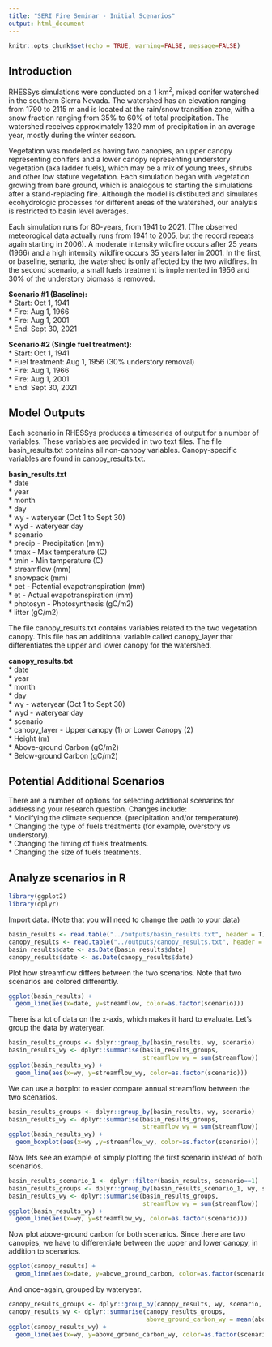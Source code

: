```yaml
---
title: "SERI Fire Seminar - Initial Scenarios"
output: html_document
---
```


```r
knitr::opts_chunk$set(echo = TRUE, warning=FALSE, message=FALSE)
```

## Introduction

RHESSys simulations were conducted on a 1 km^2^, mixed conifer watershed in the southern Sierra Nevada. The watershed has an elevation ranging from 1790 to 2115 m and is located at the rain/snow transition zone, with a snow fraction ranging from 35% to 60% of total precipitation. The watershed receives approximately 1320 mm of precipitation in an average year, mostly during the winter season. 

Vegetation was modeled as having two canopies, an upper canopy representing conifers and a lower canopy representing understory vegetation (aka ladder fuels), which may be a mix of young trees, shrubs and other low stature vegetation. Each simulation began with vegetation growing from bare ground, which is analogous to starting the simulations after a stand-replacing fire. Although the model is distibuted and simulates ecohydrologic processes for different areas of the watershed, our analysis is restricted to basin level averages.

Each simulation runs for 80-years, from 1941 to 2021. (The observed meteorogical data actually runs from 1941 to 2005, but the record repeats again starting in 2006). A moderate intensity wildfire occurs after 25 years (1966) and a high intensity wildfire occurs 35 years later in 2001. In the first, or baseline, senario, the watershed is only affected by the two wildfires. In the second scenario, a small fuels treatment is implemented in 1956 and 30% of the understory biomass is removed.

**Scenario #1 (Baseline):**  
* Start: Oct 1, 1941  
* Fire: Aug 1, 1966  
* Fire: Aug 1, 2001  
* End: Sept 30, 2021  

**Scenario #2 (Single fuel treatment):**  
* Start: Oct 1, 1941  
* Fuel treatment: Aug 1, 1956 (30% understory removal)  
* Fire: Aug 1, 1966  
* Fire: Aug 1, 2001  
* End: Sept 30, 2021  

## Model Outputs

Each scenario in RHESSys produces a timeseries of output for a number of variables. These variables are provided in two text files. The file basin_results.txt contains all non-canopy variables. Canopy-specific variables are found in canopy_results.txt.  

**basin_results.txt**  
* date  
* year  
* month  
* day  
* wy - wateryear (Oct 1 to Sept 30)  
* wyd - wateryear day  
* scenario  
* precip - Precipitation (mm)  
* tmax - Max temperature (C)  
* tmin - Min temperature (C)  
* streamflow (mm)  
* snowpack (mm)  
* pet - Potential evapotranspiration (mm)  
* et - Actual evapotranspiration (mm)  
* photosyn - Photosynthesis (gC/m2)  
* litter (gC/m2)  

The file canopy_results.txt contains variables related to the two vegetation canopy. This file has an additional variable called canopy_layer that differentiates the upper and lower canopy for the watershed.  

**canopy_results.txt**  
* date  
* year  
* month  
* day  
* wy - wateryear (Oct 1 to Sept 30)  
* wyd - wateryear day  
* scenario  
* canopy_layer - Upper canopy (1) or Lower Canopy (2)  
* Height (m)  
* Above-ground Carbon (gC/m2)  
* Below-ground Carbon (gC/m2)  

## Potential Additional Scenarios

There are a number of options for selecting additional scenarios for addressing your research question. Changes include:  
* Modifying the climate sequence. (precipitation and/or temperature).  
* Changing the type of fuels treatments (for example, overstory vs understory).  
* Changing the timing of fuels treatments.  
* Changing the size of fuels treatments.  

## Analyze scenarios in R

```r
library(ggplot2)
library(dplyr)
```

Import data. (Note that you will need to change the path to your data)

``` r
basin_results <- read.table("../outputs/basin_results.txt", header = T)
canopy_results <- read.table("../outputs/canopy_results.txt", header = T)
basin_results$date <- as.Date(basin_results$date)
canopy_results$date <- as.Date(canopy_results$date)
```

Plot how streamflow differs between the two scenarios. Note that two scenarios are colored differently.

``` r
ggplot(basin_results) +
  geom_line(aes(x=date, y=streamflow, color=as.factor(scenario)))
```

There is a lot of data on the x-axis, which makes it hard to evaluate. Let's group the data by wateryear.

``` r
basin_results_groups <- dplyr::group_by(basin_results, wy, scenario)
basin_results_wy <- dplyr::summarise(basin_results_groups,
                                     streamflow_wy = sum(streamflow))
ggplot(basin_results_wy) +
  geom_line(aes(x=wy, y=streamflow_wy, color=as.factor(scenario)))
```

We can use a boxplot to easier compare annual streamflow between the two scenarios.

``` r
basin_results_groups <- dplyr::group_by(basin_results, wy, scenario)
basin_results_wy <- dplyr::summarise(basin_results_groups,
                                     streamflow_wy = sum(streamflow))
ggplot(basin_results_wy) +
  geom_boxplot(aes(x=wy ,y=streamflow_wy, color=as.factor(scenario)))
```

Now lets see an example of simply plotting the first scenario instead of both scenarios.

``` r
basin_results_scenario_1 <- dplyr::filter(basin_results, scenario==1)
basin_results_groups <- dplyr::group_by(basin_results_scenario_1, wy, scenario)
basin_results_wy <- dplyr::summarise(basin_results_groups,
                                     streamflow_wy = sum(streamflow))
ggplot(basin_results_wy) +
  geom_line(aes(x=wy, y=streamflow_wy, color=as.factor(scenario)))
```

Now plot above-ground carbon for both scenarios. Since there are two canopies, we have to differentiate between the upper and lower canopy, in addition to scenarios.  

``` r
ggplot(canopy_results) +
  geom_line(aes(x=date, y=above_ground_carbon, color=as.factor(scenario), linetype=as.factor(canopy_layer)))
```

And once-again, grouped by wateryear.

``` r
canopy_results_groups <- dplyr::group_by(canopy_results, wy, scenario, canopy_layer)
canopy_results_wy <- dplyr::summarise(canopy_results_groups,
                                      above_ground_carbon_wy = mean(above_ground_carbon))
ggplot(canopy_results_wy) +
  geom_line(aes(x=wy, y=above_ground_carbon_wy, color=as.factor(scenario), linetype=as.factor(canopy_layer)))

```


